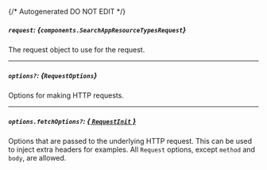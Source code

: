 {/* Autogenerated DO NOT EDIT  */}

##### `request`: *{`components.SearchAppResourceTypesRequest`}*
The request object to use for the request.

<Collapsible openLabel={Labels.showProperties} closeLabel={Labels.hideProperties}>
  <SearchAppResourceTypesRequest />
</Collapsible>

---
##### `options?`: *{`RequestOptions`}*
Options for making HTTP requests.

---
##### `options.fetchOptions?`: [*{ `RequestInit` }*](https://developer.mozilla.org/en-US/docs/Web/API/Request/Request#options)
Options that are passed to the underlying HTTP request. This can be used to inject extra headers for examples. All `Request` options, except `method` and `body`, are allowed.

